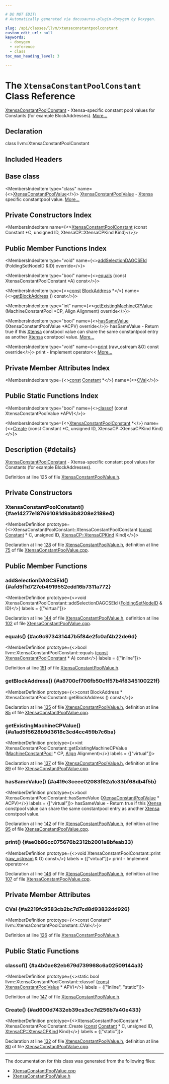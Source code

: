 ```yaml
---

# DO NOT EDIT!
# Automatically generated via docusaurus-plugin-doxygen by Doxygen.

slug: /api/classes/llvm/xtensaconstantpoolconstant
custom_edit_url: null
keywords:
  - doxygen
  - reference
  - class
toc_max_heading_level: 3

---
```





# The `XtensaConstantPoolConstant` Class Reference

<DoxygenPage pluginConfig={pluginConfig}>

<a href="/docs/api/classes/llvm/xtensaconstantpoolconstant">XtensaConstantPoolConstant</a> - Xtensa-specific constant pool values for Constants (for example BlockAddresses). <a href="#details">More...</a>

## Declaration

<CodeBlock>class llvm::XtensaConstantPoolConstant</CodeBlock>

## Included Headers

<IncludesList>
<IncludesListItem
  filePath="Target/Xtensa/XtensaConstantPoolValue.h"
  permalink="/docs/api/files/lib/lib/target/lib/target/xtensa/xtensaconstantpoolvalue-h"
  isLocal="true" />
</IncludesList>

## Base class

<MembersIndex>

<MembersIndexItem
  type="class"
  name={<><a href="/docs/api/classes/llvm/xtensaconstantpoolvalue">XtensaConstantPoolValue</a></>}>
<a href="/docs/api/classes/llvm/xtensaconstantpoolvalue">XtensaConstantPoolValue</a> - <a href="/docs/api/namespaces/llvm/xtensa">Xtensa</a> specific constantpool value. <a href="/docs/api/classes/llvm/xtensaconstantpoolvalue/#details">More...</a>
</MembersIndexItem>

</MembersIndex>

## Private Constructors Index

<MembersIndex>

<MembersIndexItem
  name={<><a href="#ae14277e187691081d9a3b8208e2188e4">XtensaConstantPoolConstant</a> (const Constant &#42;C, unsigned ID, XtensaCP::XtensaCPKind Kind)</>}>
</MembersIndexItem>

</MembersIndex>

## Public Member Functions Index

<MembersIndex>

<MembersIndexItem
  type="void"
  name={<><a href="#afd5f1d727eb4919552cdd16b7311a772">addSelectionDAGCSEId</a> (FoldingSetNodeID &amp;ID) override</>}>
</MembersIndexItem>

<MembersIndexItem
  type="bool"
  name={<><a href="#ac9c973431447b5f84e2fc0af4b22de6d">equals</a> (const XtensaConstantPoolConstant &#42;A) const</>}>
</MembersIndexItem>

<MembersIndexItem
  type={<><a href="/docs/api/files/lib/lib/target/lib/target/aarch64/aarch64promoteconstant-cpp/#a90f8350fecae261c25be85d38b451bff">const</a> <a href="/docs/api/classes/llvm/blockaddress">BlockAddress</a> &#42;</>}
  name={<><a href="#a8700cf706fb50c1f57b4f8345100221f">getBlockAddress</a> () const</>}>
</MembersIndexItem>

<MembersIndexItem
  type="int"
  name={<><a href="#a1ad5f5628b9d3618c3cd4cc459b7c6ba">getExistingMachineCPValue</a> (MachineConstantPool &#42;CP, Align Alignment) override</>}>
</MembersIndexItem>

<MembersIndexItem
  type="bool"
  name={<><a href="#a419c3ceee02083f62a1c33bf68db4f5b">hasSameValue</a> (XtensaConstantPoolValue &#42;ACPV) override</>}>
hasSameValue - Return true if this <a href="/docs/api/namespaces/llvm/xtensa">Xtensa</a> constpool value can share the same constantpool entry as another <a href="/docs/api/namespaces/llvm/xtensa">Xtensa</a> constpool value. <a href="#a419c3ceee02083f62a1c33bf68db4f5b">More...</a>
</MembersIndexItem>

<MembersIndexItem
  type="void"
  name={<><a href="#ae0b86cc075676b2312b2001a8bfeab33">print</a> (raw&#95;ostream &amp;O) const override</>}>
print - Implement operator&lt;&lt; <a href="#ae0b86cc075676b2312b2001a8bfeab33">More...</a>
</MembersIndexItem>

</MembersIndex>

## Private Member Attributes Index

<MembersIndex>

<MembersIndexItem
  type={<><a href="/docs/api/files/lib/lib/target/lib/target/aarch64/aarch64promoteconstant-cpp/#a90f8350fecae261c25be85d38b451bff">const</a> <a href="/docs/api/classes/llvm/constant">Constant</a> &#42;</>}
  name={<><a href="#a2219fc9583cb2bc7d7cd8d93832dd926">CVal</a></>}>
</MembersIndexItem>

</MembersIndex>

## Public Static Functions Index

<MembersIndex>

<MembersIndexItem
  type="bool"
  name={<><a href="#a4b0ae82eb679d739968c6a02509144a3">classof</a> (const XtensaConstantPoolValue &#42;APV)</>}>
</MembersIndexItem>

<MembersIndexItem
  type={<><a href="/docs/api/classes/llvm/xtensaconstantpoolconstant">XtensaConstantPoolConstant</a> &#42;</>}
  name={<><a href="#ad600d7432eb39ca3cc7d256b7a40e433">Create</a> (const Constant &#42;C, unsigned ID, XtensaCP::XtensaCPKind Kind)</>}>
</MembersIndexItem>

</MembersIndex>

## Description {#details}

<a href="/docs/api/classes/llvm/xtensaconstantpoolconstant">XtensaConstantPoolConstant</a> - Xtensa-specific constant pool values for Constants (for example BlockAddresses).

Definition at line 125 of file <a href="/docs/api/files/lib/lib/target/lib/target/xtensa/xtensaconstantpoolvalue-h">XtensaConstantPoolValue.h</a>.

<SectionDefinition>

## Private Constructors

### XtensaConstantPoolConstant() {#ae14277e187691081d9a3b8208e2188e4}

<MemberDefinition
  prototype={<>XtensaConstantPoolConstant::XtensaConstantPoolConstant (<a href="/docs/api/files/lib/lib/target/lib/target/aarch64/aarch64promoteconstant-cpp/#a90f8350fecae261c25be85d38b451bff">const</a> <a href="/docs/api/classes/llvm/constant">Constant</a> &#42; C, unsigned ID, <a href="/docs/api/namespaces/llvm/xtensacp/#a3a525a99a5b55d48a46d23eab21558ed">XtensaCP::XtensaCPKind</a> Kind)</>}>

Declaration at line <a href="/docs/api/files/lib/lib/target/lib/target/xtensa/xtensaconstantpoolvalue-h/#l00128">128</a> of file <a href="/docs/api/files/lib/lib/target/lib/target/xtensa/xtensaconstantpoolvalue-h">XtensaConstantPoolValue.h</a>, definition at line <a href="/docs/api/files/lib/lib/target/lib/target/xtensa/xtensaconstantpoolvalue-cpp/#l00075">75</a> of file <a href="/docs/api/files/lib/lib/target/lib/target/xtensa/xtensaconstantpoolvalue-cpp">XtensaConstantPoolValue.cpp</a>.
</MemberDefinition>

</SectionDefinition>

<SectionDefinition>

## Public Member Functions

### addSelectionDAGCSEId() {#afd5f1d727eb4919552cdd16b7311a772}

<MemberDefinition
  prototype={<>void XtensaConstantPoolConstant::addSelectionDAGCSEId (<a href="/docs/api/classes/llvm/foldingsetnodeid">FoldingSetNodeID</a> &amp; ID)</>}
  labels = {["virtual"]}>

Declaration at line <a href="/docs/api/files/lib/lib/target/lib/target/xtensa/xtensaconstantpoolvalue-h/#l00144">144</a> of file <a href="/docs/api/files/lib/lib/target/lib/target/xtensa/xtensaconstantpoolvalue-h">XtensaConstantPoolValue.h</a>, definition at line <a href="/docs/api/files/lib/lib/target/lib/target/xtensa/xtensaconstantpoolvalue-cpp/#l00102">102</a> of file <a href="/docs/api/files/lib/lib/target/lib/target/xtensa/xtensaconstantpoolvalue-cpp">XtensaConstantPoolValue.cpp</a>.
</MemberDefinition>

### equals() {#ac9c973431447b5f84e2fc0af4b22de6d}

<MemberDefinition
  prototype={<>bool llvm::XtensaConstantPoolConstant::equals (<a href="/docs/api/files/lib/lib/target/lib/target/aarch64/aarch64promoteconstant-cpp/#a90f8350fecae261c25be85d38b451bff">const</a> <a href="/docs/api/classes/llvm/xtensaconstantpoolconstant">XtensaConstantPoolConstant</a> &#42; A) const</>}
  labels = {["inline"]}>

Definition at line <a href="/docs/api/files/lib/lib/target/lib/target/xtensa/xtensaconstantpoolvalue-h/#l00151">151</a> of file <a href="/docs/api/files/lib/lib/target/lib/target/xtensa/xtensaconstantpoolvalue-h">XtensaConstantPoolValue.h</a>.
</MemberDefinition>

### getBlockAddress() {#a8700cf706fb50c1f57b4f8345100221f}

<MemberDefinition
  prototype={<>const BlockAddress &#42; XtensaConstantPoolConstant::getBlockAddress () const</>}>

Declaration at line <a href="/docs/api/files/lib/lib/target/lib/target/xtensa/xtensaconstantpoolvalue-h/#l00135">135</a> of file <a href="/docs/api/files/lib/lib/target/lib/target/xtensa/xtensaconstantpoolvalue-h">XtensaConstantPoolValue.h</a>, definition at line <a href="/docs/api/files/lib/lib/target/lib/target/xtensa/xtensaconstantpoolvalue-cpp/#l00085">85</a> of file <a href="/docs/api/files/lib/lib/target/lib/target/xtensa/xtensaconstantpoolvalue-cpp">XtensaConstantPoolValue.cpp</a>.
</MemberDefinition>

### getExistingMachineCPValue() {#a1ad5f5628b9d3618c3cd4cc459b7c6ba}

<MemberDefinition
  prototype={<>int XtensaConstantPoolConstant::getExistingMachineCPValue (<a href="/docs/api/classes/llvm/machineconstantpool">MachineConstantPool</a> &#42; CP, <a href="/docs/api/structs/llvm/align">Align</a> Alignment)</>}
  labels = {["virtual"]}>

Declaration at line <a href="/docs/api/files/lib/lib/target/lib/target/xtensa/xtensaconstantpoolvalue-h/#l00137">137</a> of file <a href="/docs/api/files/lib/lib/target/lib/target/xtensa/xtensaconstantpoolvalue-h">XtensaConstantPoolValue.h</a>, definition at line <a href="/docs/api/files/lib/lib/target/lib/target/xtensa/xtensaconstantpoolvalue-cpp/#l00089">89</a> of file <a href="/docs/api/files/lib/lib/target/lib/target/xtensa/xtensaconstantpoolvalue-cpp">XtensaConstantPoolValue.cpp</a>.
</MemberDefinition>

### hasSameValue() {#a419c3ceee02083f62a1c33bf68db4f5b}

<MemberDefinition
  prototype={<>bool XtensaConstantPoolConstant::hasSameValue (<a href="/docs/api/classes/llvm/xtensaconstantpoolvalue">XtensaConstantPoolValue</a> &#42; ACPV)</>}
  labels = {["virtual"]}>
hasSameValue - Return true if this <a href="/docs/api/namespaces/llvm/xtensa">Xtensa</a> constpool value can share the same constantpool entry as another <a href="/docs/api/namespaces/llvm/xtensa">Xtensa</a> constpool value.

Declaration at line <a href="/docs/api/files/lib/lib/target/lib/target/xtensa/xtensaconstantpoolvalue-h/#l00142">142</a> of file <a href="/docs/api/files/lib/lib/target/lib/target/xtensa/xtensaconstantpoolvalue-h">XtensaConstantPoolValue.h</a>, definition at line <a href="/docs/api/files/lib/lib/target/lib/target/xtensa/xtensaconstantpoolvalue-cpp/#l00095">95</a> of file <a href="/docs/api/files/lib/lib/target/lib/target/xtensa/xtensaconstantpoolvalue-cpp">XtensaConstantPoolValue.cpp</a>.
</MemberDefinition>

### print() {#ae0b86cc075676b2312b2001a8bfeab33}

<MemberDefinition
  prototype={<>void XtensaConstantPoolConstant::print (<a href="/docs/api/classes/llvm/raw-ostream">raw&#95;ostream</a> &amp; O) const</>}
  labels = {["virtual"]}>
print - Implement operator&lt;&lt;

Declaration at line <a href="/docs/api/files/lib/lib/target/lib/target/xtensa/xtensaconstantpoolvalue-h/#l00146">146</a> of file <a href="/docs/api/files/lib/lib/target/lib/target/xtensa/xtensaconstantpoolvalue-h">XtensaConstantPoolValue.h</a>, definition at line <a href="/docs/api/files/lib/lib/target/lib/target/xtensa/xtensaconstantpoolvalue-cpp/#l00107">107</a> of file <a href="/docs/api/files/lib/lib/target/lib/target/xtensa/xtensaconstantpoolvalue-cpp">XtensaConstantPoolValue.cpp</a>.
</MemberDefinition>

</SectionDefinition>

<SectionDefinition>

## Private Member Attributes

### CVal {#a2219fc9583cb2bc7d7cd8d93832dd926}

<MemberDefinition
  prototype={<>const Constant&#42; llvm::XtensaConstantPoolConstant::CVal</>}>

Definition at line <a href="/docs/api/files/lib/lib/target/lib/target/xtensa/xtensaconstantpoolvalue-h/#l00126">126</a> of file <a href="/docs/api/files/lib/lib/target/lib/target/xtensa/xtensaconstantpoolvalue-h">XtensaConstantPoolValue.h</a>.
</MemberDefinition>

</SectionDefinition>

<SectionDefinition>

## Public Static Functions

### classof() {#a4b0ae82eb679d739968c6a02509144a3}

<MemberDefinition
  prototype={<>static bool llvm::XtensaConstantPoolConstant::classof (<a href="/docs/api/files/lib/lib/target/lib/target/aarch64/aarch64promoteconstant-cpp/#a90f8350fecae261c25be85d38b451bff">const</a> <a href="/docs/api/classes/llvm/xtensaconstantpoolvalue">XtensaConstantPoolValue</a> &#42; APV)</>}
  labels = {["inline", "static"]}>

Definition at line <a href="/docs/api/files/lib/lib/target/lib/target/xtensa/xtensaconstantpoolvalue-h/#l00147">147</a> of file <a href="/docs/api/files/lib/lib/target/lib/target/xtensa/xtensaconstantpoolvalue-h">XtensaConstantPoolValue.h</a>.
</MemberDefinition>

### Create() {#ad600d7432eb39ca3cc7d256b7a40e433}

<MemberDefinition
  prototype={<>XtensaConstantPoolConstant &#42; XtensaConstantPoolConstant::Create (<a href="/docs/api/files/lib/lib/target/lib/target/aarch64/aarch64promoteconstant-cpp/#a90f8350fecae261c25be85d38b451bff">const</a> <a href="/docs/api/classes/llvm/constant">Constant</a> &#42; C, unsigned ID, <a href="/docs/api/namespaces/llvm/xtensacp/#a3a525a99a5b55d48a46d23eab21558ed">XtensaCP::XtensaCPKind</a> Kind)</>}
  labels = {["static"]}>

Declaration at line <a href="/docs/api/files/lib/lib/target/lib/target/xtensa/xtensaconstantpoolvalue-h/#l00132">132</a> of file <a href="/docs/api/files/lib/lib/target/lib/target/xtensa/xtensaconstantpoolvalue-h">XtensaConstantPoolValue.h</a>, definition at line <a href="/docs/api/files/lib/lib/target/lib/target/xtensa/xtensaconstantpoolvalue-cpp/#l00080">80</a> of file <a href="/docs/api/files/lib/lib/target/lib/target/xtensa/xtensaconstantpoolvalue-cpp">XtensaConstantPoolValue.cpp</a>.
</MemberDefinition>

</SectionDefinition>

<hr/>

The documentation for this class was generated from the following files:

<ul>
<li><a href="/docs/api/files/lib/lib/target/lib/target/xtensa/xtensaconstantpoolvalue-cpp">XtensaConstantPoolValue.cpp</a></li>
<li><a href="/docs/api/files/lib/lib/target/lib/target/xtensa/xtensaconstantpoolvalue-h">XtensaConstantPoolValue.h</a></li>
</ul>

</DoxygenPage>
